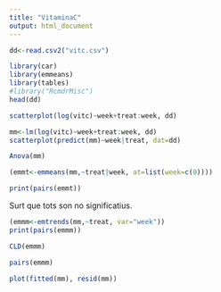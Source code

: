 ```yaml
---
title: "VitaminaC"
output: html_document
---
```

```r
dd<-read.csv2("vitc.csv")

library(car)
library(emmeans)
library(tables)
#library("RcmdrMisc")
head(dd)
```
```r
scatterplot(log(vitc)~week+treat:week, dd)
```
```r
mm<-lm(log(vitc)~week+treat:week, dd)
scatterplot(predict(mm)~week|treat, dat=dd)
```
```r
Anova(mm)
```

```r
(emmt<-emmeans(mm,~treat|week, at=list(week=c(0))))
```
```r
print(pairs(emmt))
```
Surt que tots son no significatius.


```r
(emmm<-emtrends(mm,~treat, var="week"))
print(pairs(emmm))
```

```r
CLD(emmm)
```


```r
pairs(emmm)
```

```r
plot(fitted(mm), resid(mm))
```


